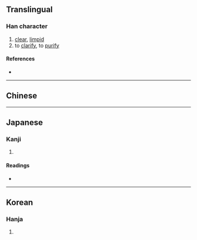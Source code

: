 {{character info/new}}
==Translingual==

===Han character===
{{Han char|rn=85|rad=水|as=12|sn=15|four=38140|canj=EUGK|ids=⿰氵⿰⿳山一王攵}}

# [[clear]], [[limpid]]
# to [[clarify]], to [[purify]]

====References====
* {{Han ref|kx=0651.220|dkj=18313|dj=1061.250|hdz=31742.030|uh=6F82|ud=28546|bh=E64A|bd=58954}}

----

==Chinese==
{{zh-see|澄|v}}

----

==Japanese==

===Kanji===
{{ja-kanji|grade=|rs=水12}}

# {{rfdef|ja|sort=水12}}

====Readings====
* {{ja-readings|on=[[ちょう]] (chō)|kun=[[すむ]] (sumu)}}

----

==Korean==

===Hanja===
{{ko-hanja|hangeul=징|eumhun=|rv=jing|mr=ching|y=cing}}

# {{rfdef|ko|sort=水12}}